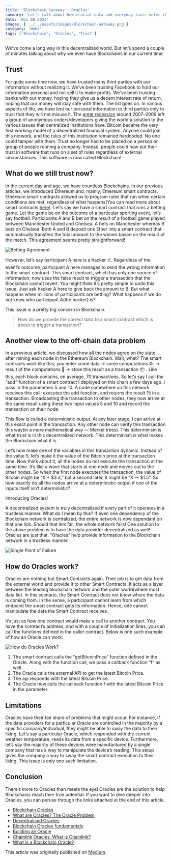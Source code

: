 ```yaml
---
title: 'Blockchain Gateway - Oracles'
summary: 'Let’s talk about how crucial data and everyday facts enter the blockchain state!'
date: 'Nov 08 2021'
images: ['../../assets/images/Blockchain-Gateway.png']
category: 'Web3'
tags: ['Blockchain', 'Oracles', 'Trust']
---
```


We’ve come a long way in this decentralized world. But let’s spend a couple of minutes talking about why we even have Blockchains in our current time.

## Trust

For quite some time now, we have trusted many third parties with our information without realizing it. We’ve been trusting Facebook to hold our information personal and not sell it to make profits. We’ve been trusting banks with our money, hoping they give us a decent interest rate of return, hoping that our money will stay safe with them. The list goes on. In various aspects of life, we have lent our personal information to third parties only to trust that they will not misuse it. The [great recession](https://www.investopedia.com/terms/g/great-recession.asp) around 2007–2009 left a group of anonymous coders/developers giving the world a solution to the various issues that centralized institutions have. Bitcoin became the very first working model of a decentralized financial system. Anyone could join this network, and the rules of this institution remained hardcoded. No one could tamper with them. Trust no longer had to be placed on a person or group of people running a company. Instead, people could now put their trust in software that runs on a set of rules regardless of external circumstances. This software is now called Blockchain!

## What do we still trust now?

In the current day and age, we have countless Blockchains. In our previous articles, we introduced Ethereum and, mainly, Ethereum smart contracts. Ethereum smart contracts allowed us to program rules that run when certain conditions are met, regardless of what happens(You can read more about smart contracts [here](https://blockchainiseasy.github.io/smart-contracts/)). Let’s say we have a smart contract that runs a betting game. Let the game be on the outcome of a particular sporting event, let’s say football. Participants A and B bet on the result of a football game played between Manchester United and Chelsea. A bets on Manchester whereas B bets on Chelsea. Both A and B deposit one Ether into a smart contract that automatically transfers the total amount to the winner based on the result of the match. This agreement seems pretty straightforward!

![Betting Agreement](/AireshBlog/static/images/Betting-Agreement.jpg)

However, let’s say participant A here is a hacker ☠️. Regardless of the event’s outcome, participant A here manages to send the wrong information to the smart contract. This smart contract, which has only one source of information, now uses the false result to trigger a transaction that the Blockchain cannot revert. You might think it’s pretty simple to undo this issue. Just ask hacker A here to give back the amount to B. But what happens when millions of participants are betting? What happens if we do not know who participant A(the hacker) is?

This issue is a pretty big concern in Blockchain.

> How do we provide the correct data to a smart contract which is about to trigger a transaction?

## Another view to the off-chain data problem

In a previous article, we discussed how all the nodes agree on the state after mining each node in the Ethereum Blockchain. Wait, what? The smart contracts work like this; you enter some data -> some computations ⚙️. -> result of the computations 📝 -> store this result as a transaction 📦 . Like this, each block contains, on average, 70 transactions. So let’s say I call the “add” function of a smart contract I deployed on this chain a few days ago. I pass in the parameters 5 and 10. A node somewhere on this network receives this call, executes the add function, and returns the result 15 in a transaction. Broadcasting this transaction to other nodes, they now arrive at the same result using these two input values 5 and 10 and record the transaction on their node.

This flow is called a deterministic output. At any later stage, I can arrive at this exact point in the transaction. Any other node can verify this transaction this way(in a more mathematical way — Merkel trees). This determinism is what trust is in this decentralized network. This determinism is what makes the Blockchain what it is.

Let’s now make one of the variables in this transaction dynamic. Instead of the value 5, let’s make it the value of the Bitcoin price at the transaction time. Now think about it, all the nodes do not execute the transaction at the same time. It’s like a wave that starts at one node and moves out to the other nodes. So when the first node executes the transaction, the value of Bitcoin might be “X + $3.4,” but a second later, it might be “X — $1.5”. So how exactly do all the nodes arrive at a deterministic output if one of the inputs itself isn’t deterministic?

Introducing Oracles!

A decentralized system is truly decentralized if every part of it operates in a trustless manner. What do I mean by this? If even one dependency of the Blockchain network is centralized, the entire network is now dependant on that one link. Should that link fail, the whole network fails! One solution to the above problem is to have the data provider decentralized as well! Oracles are just that. “Oracles” help provide information to the Blockchain network in a trustless manner.

![Single Point of Failure](/AireshBlog/static/images/Single-Point-Failure.jpg)

## How do Oracles work?

Oracles are nothing but Smart Contracts again. Their job is to get data from the external world and provide it to other Smart Contracts. It acts as a layer between the leading blockchain network and the outer world(where most data lie). In this scenario, the Smart Contract does not know where the data is coming from. In the sense, a participant cannot learn from which endpoint the smart contract gets its information. Hence, one cannot manipulate the data the Smart Contract receives.

It’s just as how one contract would make a call to another contract. You have the contract’s address, and with a couple of initialization lines, you can call the functions defined in the caller contract. Below is one such example of how an Oracle can work:

![How do Oracles Work?](/AireshBlog/static/images/Oracles-Work.jpg)

1. The smart contract calls the “getBitcoinPrice” function defined in the Oracle. Along with the function call, we pass a callback function “f” as well.
2. The Oracle calls the external API to get the latest Bitcoin Price.
3. The api responds with the latest Bitcoin Price.
4. The Oracle now calls the callback function f with the latest Bitcoin Price in the parameter.

## Limitations

Oracles have their fair share of problems that might occur. For instance, if the data providers for a particular Oracle are controlled in the majority by a specific company/individual, they might be able to sway the data to their liking. Let’s say a particular Oracle, which responded with the current weather temperature, reads its data from a specific device. Furthermore, let’s say the majority of these devices were manufactured by a single company that has a way to manipulate the device’s reading. This setup gives the company a way to sway the smart contract execution to their liking. This issue is only one such limitation.

## Conclusion

There’s more to Oracles than meets the eye! Oracles are the solution to help Blockchains reach their true potential. If you want to dive deeper into Oracles, you can peruse through the links attached at the end of this article.

- [Blockchain Oracles](https://setzeus.medium.com/blockchain-oracles-af3b216bed6b)
- [What are Oracles? The Oracle Problem](https://medium.com/@teexofficial/what-are-oracles-smart-contracts-the-oracle-problem-911f16821b53)
- [Decentralised Oracles](https://medium.com/fabric-ventures/decentralised-oracles-a-comprehensive-overview-d3168b9a8841)
- [Blockchain Oracles fundamentals](https://101blockchains.com/blockchain-oracles/)
- [Building an Oracle](https://cryptozombies.io/en/lesson/14/chapter/1)
- [Chainlink Oracles. What is Chainlink?](https://www.gemini.com/cryptopedia/what-is-chainlink-and-how-does-it-work)
- [What is a Blockchain Oracle?](https://chain.link/education/blockchain-oracles)

This article was originally published on [Medium](https://medium.com/@asper9/blockchain-gateway-oracles-95167ba6b16b).
